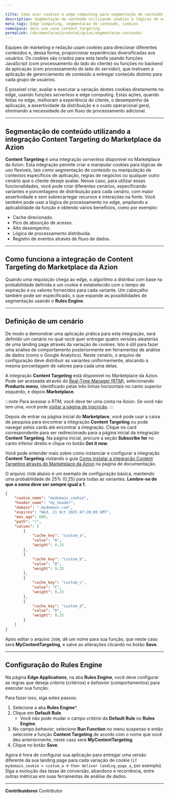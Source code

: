 ```yaml
---

title: Como usar cookies e edge computing para segmentação de conteúdo
description: Segmentação de conteúdo utilizando cookies e lógicas de edge computing.
meta_tags: Edge Computing, segmentacao de conteudo, cookies
namespace: docs_use_case_content_targeting
permalink: /documentacao/produtos/guias/segmentacao-conteudo/
---
```


Equipes de marketing e redação usam cookies para direcionar diferentes conteúdos e, dessa forma, proporcionar experiências diversificadas aos usuários. Os cookies são criados para esta tarefa usando funções JavaScript (com processamento do lado do cliente) ou funções no backend da aplicação (com processamento do lado do servidor), que instruem a aplicação de gerenciamento de conteúdo a entregar conteúdo distinto para cada grupo de usuários.

É possível criar, avaliar e executar a variação destes cookies diretamente no edge, usando funções *serverless* e edge computing. Estas ações, quando feitas no edge, melhoram a experiência do cliente, o desempenho da aplicação, a assertividade da distribuição e o custo operacional geral, eliminando a necessidade de um fluxo de processamento adicional.

---

## Segmentação de conteúdo utilizando a integração Content Targeting do Marketplace da Azion

**Content Targeting** é uma integração *serverless* disponível no Marketplace da Azion. Esta integração permite criar e manipular cookies para lógicas de uso flexíveis, tais como segmentação de conteúdo ou manipulação de contextos específicos de aplicação, regras de negócios ou qualquer outro cenário que o cliente deseje avaliar. Nesse caso, para utilizar essas funcionalidades, você pode criar diferentes cenários, especificando variantes e porcentagens de distribuição para cada cenário, com maior assertividade e sem sobrecarregar recursos e interações na fonte. Você também pode usar a lógica de processamento no edge, ampliando a aplicabilidade da função e obtendo vários benefícios, como por exemplo:

- Cache direcionado.
- Pico de absorção de acesso.
- Alto desempenho.
- Lógica de processamento distribuída.
- Registro de eventos através de fluxo de dados.

---

## Como funciona a integração de Content Targeting do Marketplace da Azion

Quando uma requisição chega ao edge, o algoritmo a distribui com base na probabilidade definida e um cookie é estabelecido com o tempo de expiração e os valores fornecidos para cada variante. Um cabeçalho também pode ser especificado, o que expande as possibilidades de segmentação usando o **Rules Engine**.

---

## Definição de um cenário

De modo a demonstrar uma aplicação prática para esta integração, será definido um cenário no qual você quer entregar quatro versões aleatórias de uma landing page através da variação de cookies. Isto é útil para fazer uma análise de comportamento posteriormente em ferramentas de análise de dados (como o Google Analytics). Neste cenário, o arquivo de configuração deve distribuir as variantes uniformemente, alocando a mesma porcentagem de valores para cada uma delas.

A integração **Content Targeting** está disponível no Marketplace da Azion. Pode ser acessada através do [Real-Time Manager (RTM)](https://manager.azion.com/), selecionando **Products menu**, identificado pelas três linhas horizontais no canto superior esquerdo, e depois **Marketplace**.

:::note
Para acessar o RTM, você deve ter uma conta na Azion. Se você não tem uma, você pode [visitar a página de inscrição](https://manager.azion.com/signup).
:::

Depois de entrar na página inicial do **Marketplace**, você pode usar a caixa de pesquisa para encontrar a integração **Content Targeting** ou pode navegar pelos cards até encontrar a integração. Clique no card correspondente para ser redirecionado para a página inicial da integração **Content Targeting**. Na página inicial, procure a seção **Subscribe for** no canto inferior direito e clique no botão **Get it now**.

Você pode entender mais sobre como instanciar e configurar a integração **Content Targeting** visitando o guia [Como instalar a integração Content Targeting através do Marketplace da Azion](/pt-br/documentacao/produtos/guias/content_target_mktp/) na página de documentação.

O arquivo `JSON` abaixo é um exemplo de configuração básica, mantendo uma probabilidade de 25% (0,25) para todas as variantes. **Lembre-se de que a soma deve ser sempre igual a 1**.

```json
{
	"cookie_name": "mydomain_cookie",
	"header_name": "my_header",
	"domain": ".mydomain.com",
    "expires": "Wed, 21 Oct 2025 07:28:00 GMT",
    "max_age": 600,
    "path": "/",
    "values": [
        {
            "cache_key": "custom_a",
            "value": "A",
            "weight": 0.25
        },
        {
            "cache_key": "custom_b",
            "value": "B",
            "weight": 0.25
        },
        {
            "cache_key": "custom_c",
            "value": "C",
            "weight": 0.25
        },
        {
            "cache_key": "custom_d",
            "value": "D",
            "weight": 0.25
        }
    ]
}
```
Após editar o arquivo `JSON`, dê um nome para sua função, que neste caso será **MyContentTargeting**, e salve as alterações clicando no botão **Save**.

---

## Configuração do Rules Engine

Na página **Edge Applications**, na aba **Rules Engine**, você deve configurar as regras que deseja *criteria* (critérios) e *behavior* (comportamentos) para executar sua função.

Para fazer isso, siga estes passos:

1. Selecione a aba **Rules Engine***.
2. Clique em **Default Rule**.
    - Você não pode mudar o campo *critério* da **Default Rule** no **Rules Engine**.
3. No campo *behavior*, selecione **Run Function** no menu suspenso e então selecione a função **Content Targeting** de acordo com o nome que você deu anteriormente, neste caso será **MyContentTargeting**.
4. Clique no botão **Save**.

Agora é hora de configurar sua aplicação para entregar uma versão diferente da sua landing page para cada variação de cookie (`if mydomain_cookie = custom_a` -> `then deliver landing_page_a`, por exemplo). Siga a evolução das taxas de conversão, abandono e recorrência, entre outras métricas em suas ferramentas de análise de dados.
    



---


**Contribuidores** <ContributorList>Contributor</ContributorList>
